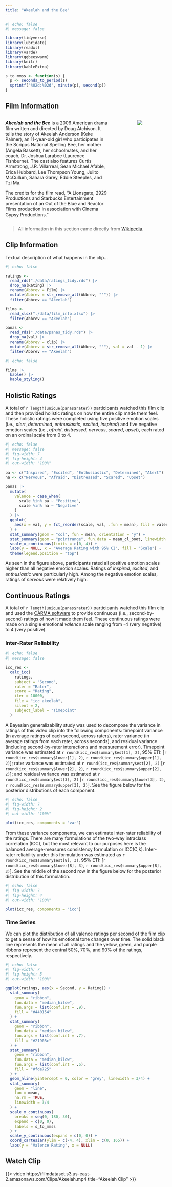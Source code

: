 ```yaml
---
title: "Akeelah and the Bee"
---
```


```r
#| echo: false
#| message: false

library(tidyverse)
library(lubridate)
library(readxl)
library(varde)
library(ggbeeswarm)
library(knitr)
library(kableExtra)

s_to_mmss <- function(s) {
  p <- seconds_to_period(s)
  sprintf("%02d:%02d", minute(p), second(p))
}
```

## Film Information

::: columns
::: {.column width="70%"}
***Akeelah and the Bee*** is a 2006 American drama film written and directed by Doug Atchison. It tells the story of Akeelah Anderson (Keke Palmer), an 11-year-old girl who participates in the Scripps National Spelling Bee, her mother (Angela Bassett), her schoolmates, and her coach, Dr. Joshua Larabee (Laurence Fishburne). The cast also features Curtis Armstrong, J.R. Villarreal, Sean Michael Afable, Erica Hubbard, Lee Thompson Young, Julito McCullum, Sahara Garey, Eddie Steeples, and Tzi Ma.\

The credits for the film read, "A Lionsgate, 2929 Productions and Starbucks Entertainment presentation of an Out of the Blue and Reactor Films production in association with Cinema Gypsy Productions."
:::
::: {.column width="10%"}
:::
::: {.column width="20%"}
![](./img/akeelah_poster.jpg)
:::
:::

> All information in this section came directly from [Wikipedia](https://en.wikipedia.org/wiki/Akeelah_and_the_Bee).

## Clip Information

Textual description of what happens in the clip...

```r
#| echo: false

ratings <- 
  read_rds("./data/ratings_tidy.rds") |>
  drop_na(Rating) |> 
  rename(Abbrev = Film) |> 
  mutate(Abbrev = str_remove_all(Abbrev, "'")) |> 
  filter(Abbrev == "Akeelah")

films <- 
  read_xlsx("./data/film_info.xlsx") |> 
  filter(Abbrev == "Akeelah")

panas <- 
  read_rds("./data/panas_tidy.rds") |> 
  drop_na(val) |> 
  rename(Abbrev = clip) |> 
  mutate(Abbrev = str_remove_all(Abbrev, "'"), val = val - 1) |> 
  filter(Abbrev == "Akeelah")
```

```r
#| echo: false

films |> 
  kable() |> 
  kable_styling()
```

## Holistic Ratings

A total of `r length(unique(panas$rater))` participants watched this film clip and then provided holistic ratings on how the entire clip made them feel. These holistic ratings were completed using five positive emotion scales (i.e., *alert*, *determined*, *enthusiastic*, *excited*, *inspired*) and five negative emotion scales (i.e., *afraid*, *distressed*, *nervous*, *scared*, *upset*), each rated on an ordinal scale from 0 to 4.

```r
#| echo: false
#| message: false
#| fig-width: 7
#| fig-height: 4
#| out-width: "100%"

pa <- c("Inspired", "Excited", "Enthusiastic", "Determined", "Alert")
na <- c("Nervous", "Afraid", "Distressed", "Scared", "Upset")

panas |> 
  mutate(
    valence = case_when(
      scale %in% pa ~ "Positive",
      scale %in% na ~ "Negative"
    )
  ) |> 
  ggplot(
    aes(x = val, y = fct_reorder(scale, val, .fun = mean), fill = valence)
  ) + 
  stat_summary(geom = "col", fun = mean, orientation = "y") +
  stat_summary(geom = "pointrange", fun.data = mean_cl_boot, linewidth = 0.6) +
  scale_x_continuous(limits = c(0, 4)) +
  labs(y = NULL, x = "Average Rating with 95% CI", fill = "Scale") +
  theme(legend.position = "top")
```

As seen in the figure above, participants rated all positive emotion scales higher than all negative emotion scales. Ratings of *inspired*, *excited*, and *enthusiastic* were particularly high. Among the negative emotion scales, ratings of *nervous* were relatively high.


## Continuous Ratings

A total of `r length(unique(panas$rater))` participants watched this film clip and used the [CARMA software](https://carma.jmgirard.com) to provide continuous (i.e., second-by-second) ratings of how it made them feel. These continuous ratings were made on a single emotional *valence* scale ranging from -4 (very negative) to 4 (very positive).

### Inter-Rater Reliability

```r
#| echo: false
#| message: false

icc_res <- 
  calc_icc(
    ratings, 
    subject = "Second", 
    rater = "Rater", 
    score = "Rating",
    iter = 10000,
    file = "icc_akeelah",
    silent = 2,
    subject_label = "Timepoint"
  )
```

A Bayesian generalizability study was used to decompose the variance in ratings of this video clip into the following components: timepoint variance (in average ratings of each second, across raters), rater variance (in average ratings from each rater, across seconds), and residual variance (including second-by-rater interactions and measurement error). Timepoint variance was estimated at `r round(icc_res$summary$est[1], 2)`, 95\% ETI: [`r round(icc_res$summary$lower[1], 2)`, `r round(icc_res$summary$upper[1], 2)`]; rater variance was estimated at `r round(icc_res$summary$est[2], 2)` [`r round(icc_res$summary$lower[2], 2)`, `r round(icc_res$summary$upper[2], 2)`]; and residual variance was estimated at `r round(icc_res$summary$est[3], 2)`  [`r round(icc_res$summary$lower[3], 2)`, `r round(icc_res$summary$upper[3], 2)`]. See the figure below for the posterior distributions of each component.

```r
#| echo: false
#| fig-width: 7
#| fig-height: 2
#| out-width: "100%"

plot(icc_res, components = "var")
```

From these variance components, we can estimate inter-rater reliability of the ratings. There are many formulations of the two-way intraclass correlation (ICC), but the most relevant to our purposes here is the balanced average-measures consistency formulation or ICC(C,k). Inter-rater reliability under this formulation was estimated as `r round(icc_res$summary$est[8], 3)`, 95% ETI: [`r round(icc_res$summary$lower[8], 3)`, `r round(icc_res$summary$upper[8], 3)`]. See the middle of the second row in the figure below for the posterior distribution of this formulation.

```r
#| echo: false
#| fig-width: 7
#| fig-height: 4
#| out-width: "100%"

plot(icc_res, components = "icc")
```


### Time Series

We can plot the distribution of all valence ratings per second of the film clip to get a sense of how its emotional tone changes over time. The solid black line represents the mean of all ratings and the yellow, green, and purple ribbons represent the central 50%, 70%, and 90% of the ratings, respectively.

```r
#| echo: false
#| fig-width: 7
#| fig-height: 5
#| out-width: "100%"

ggplot(ratings, aes(x = Second, y = Rating)) +
  stat_summary(
    geom = "ribbon",
    fun.data = "median_hilow",
    fun.args = list(conf.int = .9),
    fill = "#440154"
  ) +
  stat_summary(
    geom = "ribbon",
    fun.data = "median_hilow",
    fun.args = list(conf.int = .7),
    fill = "#21908c"
  ) +
  stat_summary(
    geom = "ribbon",
    fun.data = "median_hilow",
    fun.args = list(conf.int = .5),
    fill = "#fde725"
  ) +
  geom_hline(yintercept = 0, color = "grey", linewidth = 3/4) +
  stat_summary(
    geom = "line", 
    fun = mean, 
    na.rm = TRUE, 
    linewidth = 3/4
  ) +
  scale_x_continuous(
    breaks = seq(0, 180, 30), 
    expand = c(0, 0),
    labels = s_to_mmss
  ) +
  scale_y_continuous(expand = c(0, 0)) +
  coord_cartesian(ylim = c(-4, 4), xlim = c(0, 165)) +
  labs(y = "Valence Rating", x = NULL)
```

## Watch Clip

{{< video https://filmdataset.s3.us-east-2.amazonaws.com/Clips/Akeelah.mp4 title="Akeelah Clip" >}}
